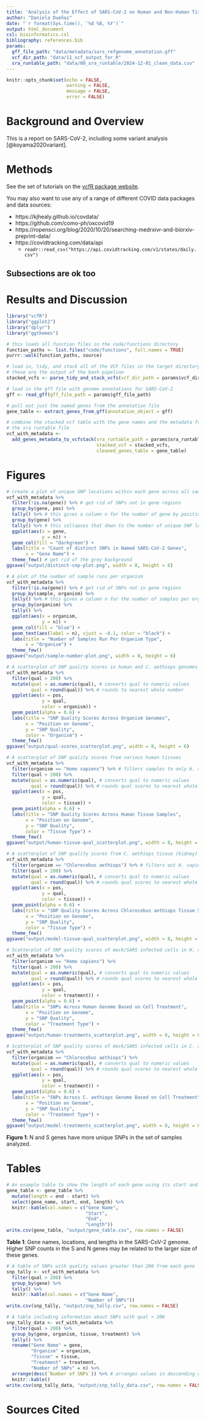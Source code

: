 ```yaml
---
title: 'Analysis of the Effect of SARS-CoV-2 on Human and Non-Human Tissues'
author: "Daniela Dueñas"
date: "`r format(Sys.time(), '%d %B, %Y')`"
output: html_document
csl: bioinformatics.csl
bibliography: references.bib
params:
  gff_file_path: "data/metadata/sars_refgenome_annotation.gff"
  vcf_dir_path: "data/11_vcf_output_for_R"
  sra_runtable_path: "data/00_sra_runtable/2024-12-01_clean_data.csv"
---
```


```r
knitr::opts_chunk$set(echo = FALSE,
                      warning = FALSE,
                      message = FALSE,
                      error = FALSE)
```

# Background and Overview

This is a report on SARS-CoV-2, including some variant analysis [@koyama2020variant].

# Methods

See the set of tutorials on the [vcfR package website](https://knausb.github.io/vcfR_documentation/index.html).

You may also want to use any of a range of different COVID data packages and data sources:

* https://kjhealy.github.io/covdata/
* https://github.com/como-ph/oxcovid19
* https://ropensci.org/blog/2020/10/20/searching-medrxivr-and-biorxiv-preprint-data/
* https://covidtracking.com/data/api
  * `readr::read_csv("https://api.covidtracking.com/v1/states/daily.csv")`

## Subsections are ok too

# Results and Discussion

```r
library("vcfR")
library("ggplot2")
library("dplyr")
library("ggthemes")

# this loads all function files in the code/functions directory
function_paths <- list.files("code/functions", full.names = TRUE)
purrr::walk(function_paths, source)
```

```r
# load in, tidy, and stack all of the VCF files in the target directory
# these are the output of the bash pipeline
stacked_vcfs <- parse_tidy_and_stack_vcfs(vcf_dir_path = params$vcf_dir_path)

# load in the gff file with genome annotations for SARS-CoV-2
gff <- read_gff(gff_file_path = params$gff_file_path)

# pull out just the named genes from the annotation file
gene_table <- extract_genes_from_gff(annotation_object = gff)

# combine the stacked vcf table with the gene names and the metadata from
# the sra runtable file
vcf_with_metadata <-
  add_genes_metadata_to_vcfstack(sra_runtable_path = params$sra_runtable_path,
                                 stacked_vcf = stacked_vcfs,
                                 cleaned_genes_table = gene_table)
```

# Figures

```r
# create a plot of unique SNP locations within each gene across all samples
vcf_with_metadata %>%
  filter(!is.na(gene)) %>% # get rid of SNPs not in gene regions
  group_by(gene, pos) %>%
  tally() %>% # this gives a column n for the number of gene by position
  group_by(gene) %>%
  tally() %>% # this collapses that down to the number of unique SNP locations
  ggplot(aes(x = gene,
             y = n)) +
  geom_col(fill = "darkgreen") +
  labs(title = "Count of distinct SNPs in Named SARS-CoV-2 Genes",
       x = "Gene Name") +
  theme_few() # get rid of the grey background
ggsave("output/distinct-snp-plot.png", width = 8, height = 6)
```

```r
# A plot of the number of sample runs per organism
vcf_with_metadata %>%
  filter(!is.na(gene)) %>% # get rid of SNPs not in gene regions
  group_by(sample, organism) %>%
  tally() %>% # this gives a column n for the number of samples per organism
  group_by(organism) %>%
  tally() %>%
  ggplot(aes(x = organism,
             y = n)) +
  geom_col(fill = "blue") +
  geom_text(aes(label = n), vjust = -0.1, color = "black") +
  labs(title = "Number of Samples Run Per Organism Type",
       x = "Organism") +
  theme_few()
ggsave("output/sample-number-plot.png", width = 8, height = 6)
```

```r
# A scatterplot of SNP quality scores in human and C. aethiops genomes
vcf_with_metadata %>%
  filter(qual > 200) %>%
  mutate(qual = as.numeric(qual), # converts qual to numeric values
         qual = round(qual)) %>% # rounds to nearest whole number
  ggplot(aes(x = pos,
             y = qual,
             color = organism)) +
  geom_point(alpha = 0.6) +
  labs(title = "SNP Quality Scores Across Organism Genomes",
       x = "Position on Genome",
       y = "SNP Quality",
       color = "Organism") +
  theme_few()
ggsave("output/qual-scores_scatterplot.png", width = 8, height = 6)
```

```r
# A scatterplot of SNP quality scores from various human tissues
vcf_with_metadata %>%
  filter(organism == "Homo sapiens") %>% # filters samples to only H. sapiens
  filter(qual > 200) %>%
  mutate(qual = as.numeric(qual), # converts qual to numeric values
         qual = round(qual)) %>% # rounds qual scores to nearest whole number
  ggplot(aes(x = pos,
             y = qual,
             color = tissue)) +
  geom_point(alpha = 0.6) +
  labs(title = "SNP Quality Scores Across Human Tissue Samples",
       x = "Position on Genome",
       y = "SNP Quality",
       color = "Tissue Type") +
  theme_few()
ggsave("output/human-tissue-qual_scatterplot.png", width = 8, height = 6)
```

```r
# A scatterplot of SNP quality scores from C. aethiops tissue (kidney)
vcf_with_metadata %>%
  filter(organism == "Chlorocebus aethiops") %>% # filters out H. sapiens
  filter(qual > 200) %>%
  mutate(qual = as.numeric(qual), # converts qual to numeric values
         qual = round(qual)) %>% # rounds qual scores to nearest whole number
  ggplot(aes(x = pos,
             y = qual,
             color = tissue)) +
  geom_point(alpha = 0.6) +
  labs(title = "SNP Quality Scores Across Chlorocebus aethiops Tissue Samples",
       x = "Position on Genome",
       y = "SNP Quality",
       color = "Tissue Type") +
  theme_few()
ggsave("output/model-tissue-qual_scatterplot.png", width = 8, height = 6)
```

```r
# Scatterplot of SNP quality scores of mock/SARS infected cells in H. sapiens
vcf_with_metadata %>%
  filter(organism == "Homo sapiens") %>%
  filter(qual > 200) %>%
  mutate(qual = as.numeric(qual), # converts qual to numeric values
         qual = round(qual)) %>% # rounds qual scores to nearest whole number
  ggplot(aes(x = pos,
             y = qual,
             color = treatment)) +
  geom_point(alpha = 0.6) +
  labs(title = "SNPs Across Human Genome Based on Cell Treatment",
       x = "Position on Genome",
       y = "SNP Quality",
       color = "Treatment Type") +
  theme_few()
ggsave("output/human-treatments_scatterplot.png", width = 8, height = 6)
```

```r
# Scatterplot of SNP quality scores of mock/SARS infected cells in C. aethiops
vcf_with_metadata %>%
  filter(organism == "Chlorocebus aethiops") %>%
  mutate(qual = as.numeric(qual), # converts qual to numeric values
         qual = round(qual)) %>% # rounds qual scores to nearest whole number
  ggplot(aes(x = pos,
             y = qual,
             color = treatment)) +
  geom_point(alpha = 0.6) +
  labs(title = "SNPs Across C. aethiops Genome Based on Cell Treatment",
       x = "Position on Genome",
       y = "SNP Quality",
       color = "Treatment Type") +
  theme_few()
ggsave("output/model-treatments_scatterplot.png", width = 8, height = 6)
```

**Figure 1**: N and S genes have more unique SNPs in the set of samples analyzed.

# Tables

```r
# An example table to show the length of each gene using its start and end
gene_table <- gene_table %>%
  mutate(length = end - start) %>%
  select(gene_name, start, end, length) %>%
  knitr::kable(col.names = c("Gene Name",
                             "Start",
                             "End",
                             "Length"))
write.csv(gene_table, "output/gene_table.csv", row.names = FALSE)
```

**Table 1**: Gene names, locations, and lengths in the SARS-CoV-2 genome. Higher SNP counts in the S and N genes may be related to the larger size of these genes.

```r
# A table of SNPs with quality values greater than 200 from each gene
snp_tally <- vcf_with_metadata %>%
  filter(qual > 200) %>%
  group_by(gene) %>%
  tally() %>%
  knitr::kable(col.names = c("Gene Name",
                             "Number of SNPs"))
write.csv(snp_tally, "output/snp_tally.csv", row.names = FALSE)
```

```r
# A table including information about SNPs with qual > 200
snp_tally_data <- vcf_with_metadata %>%
  filter(qual > 200) %>%
  group_by(gene, organism, tissue, treatment) %>%
  tally() %>%
  rename("Gene Name" = gene,
         "Organism" = organism,
         "Tissue" = tissue,
         "Treatment" = treatment,
         "Number of SNPs" = n) %>%
  arrange(desc(`Number of SNPs`)) %>% # arranges values in descending order
  knitr::kable()
write.csv(snp_tally_data, "output/snp_tally_data.csv", row.names = FALSE)
```

# Sources Cited
